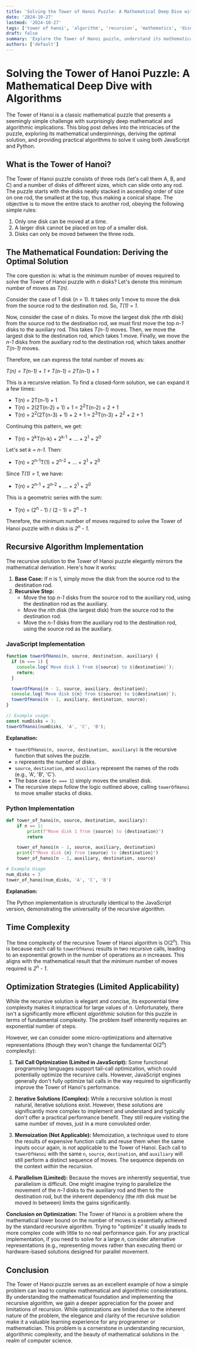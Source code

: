 ```yaml
---
title: 'Solving the Tower of Hanoi Puzzle: A Mathematical Deep Dive with Algorithms'
date: '2024-10-27'
lastmod: '2024-10-27'
tags: ['tower of hanoi', 'algorithm', 'recursion', 'mathematics', 'discrete mathematics', 'puzzle', 'programming', 'complexity']
draft: false
summary: 'Explore the Tower of Hanoi puzzle, understand its mathematical foundation, derive the optimal solution, and implement recursive algorithms in JavaScript and Python to solve it. Learn about time complexity and optimization strategies.'
authors: ['default']
---
```


# Solving the Tower of Hanoi Puzzle: A Mathematical Deep Dive with Algorithms

The Tower of Hanoi is a classic mathematical puzzle that presents a seemingly simple challenge with surprisingly deep mathematical and algorithmic implications. This blog post delves into the intricacies of the puzzle, exploring its mathematical underpinnings, deriving the optimal solution, and providing practical algorithms to solve it using both JavaScript and Python.

## What is the Tower of Hanoi?

The Tower of Hanoi puzzle consists of three rods (let's call them A, B, and C) and a number of disks of different sizes, which can slide onto any rod. The puzzle starts with the disks neatly stacked in ascending order of size on one rod, the smallest at the top, thus making a conical shape. The objective is to move the entire stack to another rod, obeying the following simple rules:

1.  Only one disk can be moved at a time.
2.  A larger disk cannot be placed on top of a smaller disk.
3.  Disks can only be moved between the three rods.

## The Mathematical Foundation: Deriving the Optimal Solution

The core question is: what is the minimum number of moves required to solve the Tower of Hanoi puzzle with *n* disks? Let's denote this minimum number of moves as *T(n)*.

Consider the case of 1 disk (*n* = 1). It takes only 1 move to move the disk from the source rod to the destination rod. So, *T(1) = 1*.

Now, consider the case of *n* disks. To move the largest disk (the *n*th disk) from the source rod to the destination rod, we must first move the top *n-1* disks to the auxiliary rod. This takes *T(n-1)* moves. Then, we move the largest disk to the destination rod, which takes 1 move. Finally, we move the *n-1* disks from the auxiliary rod to the destination rod, which takes another *T(n-1)* moves.

Therefore, we can express the total number of moves as:

*T(n) = T(n-1) + 1 + T(n-1) = 2T(n-1) + 1*

This is a recursive relation. To find a closed-form solution, we can expand it a few times:

*   T(n) = 2T(n-1) + 1
*   T(n) = 2(2T(n-2) + 1) + 1 = 2<sup>2</sup>T(n-2) + 2 + 1
*   T(n) = 2<sup>2</sup>(2T(n-3) + 1) + 2 + 1 = 2<sup>3</sup>T(n-3) + 2<sup>2</sup> + 2 + 1

Continuing this pattern, we get:

*   T(n) = 2<sup>k</sup>T(n-k) + 2<sup>k-1</sup> + ... + 2<sup>1</sup> + 2<sup>0</sup>

Let's set *k = n-1*. Then:

*   T(n) = 2<sup>n-1</sup>T(1) + 2<sup>n-2</sup> + ... + 2<sup>1</sup> + 2<sup>0</sup>

Since *T(1) = 1*, we have:

*   T(n) = 2<sup>n-1</sup> + 2<sup>n-2</sup> + ... + 2<sup>1</sup> + 2<sup>0</sup>

This is a geometric series with the sum:

*   T(n) = (2<sup>n</sup> - 1) / (2 - 1) = 2<sup>n</sup> - 1

Therefore, the minimum number of moves required to solve the Tower of Hanoi puzzle with *n* disks is *2<sup>n</sup> - 1*.

## Recursive Algorithm Implementation

The recursive solution to the Tower of Hanoi puzzle elegantly mirrors the mathematical derivation. Here's how it works:

1.  **Base Case:** If *n* is 1, simply move the disk from the source rod to the destination rod.
2.  **Recursive Step:**
    *   Move the top *n-1* disks from the source rod to the auxiliary rod, using the destination rod as the auxiliary.
    *   Move the *n*th disk (the largest disk) from the source rod to the destination rod.
    *   Move the *n-1* disks from the auxiliary rod to the destination rod, using the source rod as the auxiliary.

### JavaScript Implementation

```javascript
function towerOfHanoi(n, source, destination, auxiliary) {
  if (n === 1) {
    console.log(`Move disk 1 from ${source} to ${destination}`);
    return;
  }

  towerOfHanoi(n - 1, source, auxiliary, destination);
  console.log(`Move disk ${n} from ${source} to ${destination}`);
  towerOfHanoi(n - 1, auxiliary, destination, source);
}

// Example usage:
const numDisks = 3;
towerOfHanoi(numDisks, 'A', 'C', 'B');
```

**Explanation:**

*   `towerOfHanoi(n, source, destination, auxiliary)` is the recursive function that solves the puzzle.
*   `n` represents the number of disks.
*   `source`, `destination`, and `auxiliary` represent the names of the rods (e.g., 'A', 'B', 'C').
*   The base case (`n === 1`) simply moves the smallest disk.
*   The recursive steps follow the logic outlined above, calling `towerOfHanoi` to move smaller stacks of disks.

### Python Implementation

```python
def tower_of_hanoi(n, source, destination, auxiliary):
    if n == 1:
        print(f"Move disk 1 from {source} to {destination}")
        return

    tower_of_hanoi(n - 1, source, auxiliary, destination)
    print(f"Move disk {n} from {source} to {destination}")
    tower_of_hanoi(n - 1, auxiliary, destination, source)

# Example Usage
num_disks = 3
tower_of_hanoi(num_disks, 'A', 'C', 'B')
```

**Explanation:**

The Python implementation is structurally identical to the JavaScript version, demonstrating the universality of the recursive algorithm.

## Time Complexity

The time complexity of the recursive Tower of Hanoi algorithm is O(2<sup>n</sup>). This is because each call to `towerOfHanoi` results in two recursive calls, leading to an exponential growth in the number of operations as *n* increases. This aligns with the mathematical result that the minimum number of moves required is *2<sup>n</sup> - 1*.

## Optimization Strategies (Limited Applicability)

While the recursive solution is elegant and concise, its exponential time complexity makes it impractical for large values of *n*.  Unfortunately, there isn't a significantly more efficient *algorithmic* solution for this puzzle in terms of fundamental complexity. The problem itself inherently requires an exponential number of steps.

However, we can consider some micro-optimizations and alternative representations (though they won't change the fundamental O(2<sup>n</sup>) complexity):

1.  **Tail Call Optimization (Limited in JavaScript):**  Some functional programming languages support tail-call optimization, which could potentially optimize the recursive calls.  However, JavaScript engines generally don't fully optimize tail calls in the way required to significantly improve the Tower of Hanoi's performance.

2.  **Iterative Solutions (Complex):** While a recursive solution is most natural, iterative solutions exist. However, these solutions are significantly more complex to implement and understand and typically don't offer a practical performance benefit. They still require visiting the same number of moves, just in a more convoluted order.

3.  **Memoization (Not Applicable):**  Memoization, a technique used to store the results of expensive function calls and reuse them when the same inputs occur again, is *not* applicable to the Tower of Hanoi.  Each call to `towerOfHanoi` with the same `n`, `source`, `destination`, and `auxiliary` will still perform a distinct sequence of moves.  The sequence depends on the context *within* the recursion.

4.  **Parallelism (Limited):** Because the moves are inherently sequential, true parallelism is difficult. One might imagine trying to parallelize the movement of the *n-1* disks to the auxiliary rod and then to the destination rod, but the inherent dependency (the *n*th disk *must* be moved in between) limits the gains significantly.

**Conclusion on Optimization:**  The Tower of Hanoi is a problem where the mathematical lower bound on the number of moves is essentially achieved by the standard recursive algorithm.  Trying to "optimize" it usually leads to more complex code with little to no real performance gain.  For any practical implementation, if you need to solve for a large *n*, consider alternative representations (e.g., representing moves rather than executing them) or hardware-based solutions designed for parallel movement.

## Conclusion

The Tower of Hanoi puzzle serves as an excellent example of how a simple problem can lead to complex mathematical and algorithmic considerations. By understanding the mathematical foundation and implementing the recursive algorithm, we gain a deeper appreciation for the power and limitations of recursion. While optimizations are limited due to the inherent nature of the problem, the elegance and clarity of the recursive solution make it a valuable learning experience for any programmer or mathematician. This problem is a cornerstone in understanding recursion, algorithmic complexity, and the beauty of mathematical solutions in the realm of computer science.